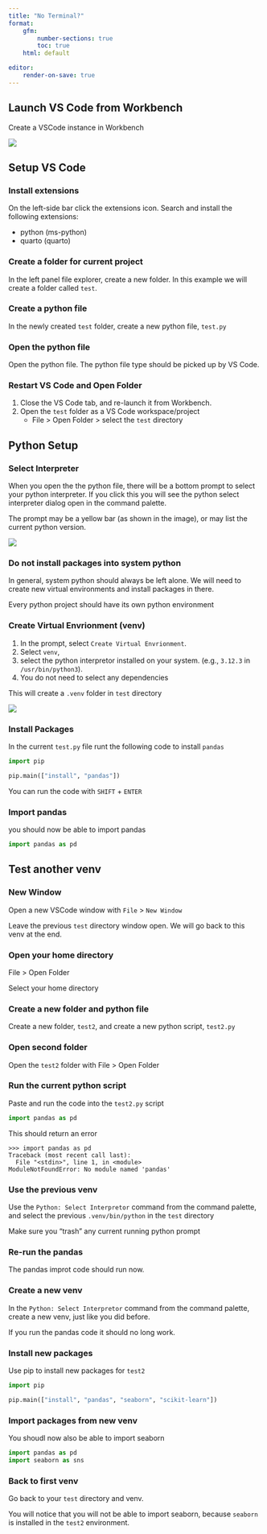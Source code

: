 ```yaml
---
title: "No Terminal?"
format:
    gfm:
        number-sections: true
        toc: true
    html: default

editor:
    render-on-save: true
---
```


## Launch VS Code from Workbench

Create a VSCode instance in Workbench

![](img/workbench-create_vscode.png)

## Setup VS Code

### Install extensions

On the left-side bar click the extensions icon.
Search and install the following extensions:

- python (ms-python)
- quarto (quarto)

### Create a folder for current project

In the left panel file explorer, create a new folder.
In this example we will create a folder called `test`.

### Create a python file

In the newly created `test` folder,
create a new python file, `test.py`

### Open the python file

Open the python file. The python file type should be picked up by VS Code.

### Restart VS Code and Open Folder

1. Close the VS Code tab, and re-launch it from Workbench.
2. Open the `test` folder as a VS Code workspace/project
    - File > Open Folder > select the `test` directory

## Python Setup

### Select Interpreter

When you open the the python file,
there will be a bottom prompt to select your python interpreter.
If you click this you will see the python select interpreter dialog open
in the command palette.

The prompt may be a yellow bar (as shown in the image),
or may list the current python version.

![](../img/python-select-interpretor.png)

### Do not install packages into system python

In general,
system python should always be left alone.
We will need to create new virtual environments and install packages in there.

:::{.callout-important}
Every python project should have its own python environment
:::

### Create Virtual Envrionment (venv)

1. In the prompt, select `Create Virtual Envrionment`.
2. Select `venv`,
3. select the python interpretor installed on your system.
   (e.g., `3.12.3` in `/usr/bin/python3`).
4. You do not need to select any dependencies

This will create a `.venv` folder in `test` directory

![](../img/python-venv.png)

### Install Packages

In the current `test.py` file runt the following code to install `pandas`

```python
import pip

pip.main(["install", "pandas"])

```

You can run the code with `SHIFT` + `ENTER`

### Import pandas

you should now be able to import pandas

```python
import pandas as pd
```

## Test another venv

### New Window

Open a new VSCode window with `File` > `New Window`

Leave the previous `test` directory window open. We will go back to this venv at the end.

### Open your home directory

File > Open Folder

Select your home directory

### Create a new folder and python file

Create a new folder, `test2`, and create a new python script, `test2.py`

### Open second folder

Open the `test2` folder with File > Open Folder

### Run the current python script

Paste and run the code into the `test2.py` script

```python
import pandas as pd
```

This should return an error

```
>>> import pandas as pd
Traceback (most recent call last):
  File "<stdin>", line 1, in <module>
ModuleNotFoundError: No module named 'pandas'
```

### Use the previous venv

Use the `Python: Select Interpretor` command from the command palette,
and select the previous `.venv/bin/python` in the `test` directory

Make sure you "trash" any current running python prompt

### Re-run the pandas

The pandas improt code should run now.


### Create a new venv

In the `Python: Select Interpretor` command from the command palette,
create a new venv, just like you did before.

If you run the pandas code it should no long work.

### Install new packages

Use pip to install new packages for `test2`

```python
import pip

pip.main(["install", "pandas", "seaborn", "scikit-learn"])
```

### Import packages from new venv

You shoudl now also be able to import seaborn

```python
import pandas as pd
import seaborn as sns
```
### Back to first venv

Go back to your `test` directory and venv.

You will notice that you will not be able to import seaborn,
because `seaborn` is installed in the `test2` environment.
